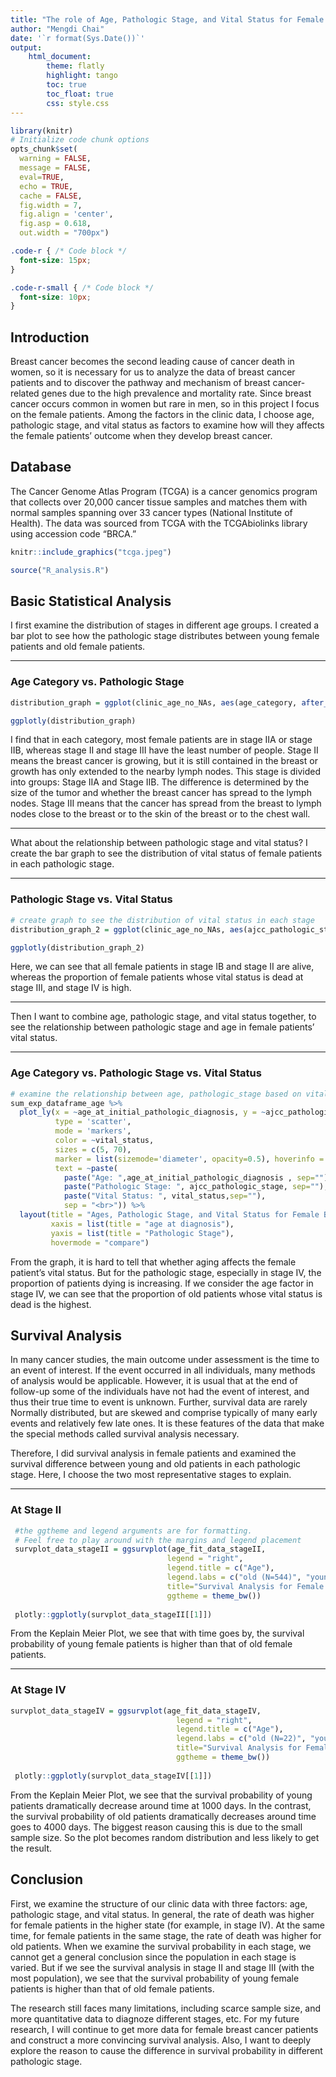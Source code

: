 ```yaml
---
title: "The role of Age, Pathologic Stage, and Vital Status for Female Patients when Developing Breast Cancer"
author: "Mengdi Chai"
date: '`r format(Sys.Date())`'
output: 
    html_document:
        theme: flatly
        highlight: tango
        toc: true
        toc_float: true
        css: style.css
---
```


```r
library(knitr)
# Initialize code chunk options
opts_chunk$set(
  warning = FALSE,
  message = FALSE,
  eval=TRUE,
  echo = TRUE,
  cache = FALSE,
  fig.width = 7, 
  fig.align = 'center',
  fig.asp = 0.618,
  out.width = "700px")
```

```css
.code-r { /* Code block */
  font-size: 15px;
}

.code-r-small { /* Code block */
  font-size: 10px;
}
```

<p></p>
<p></p>

## Introduction

<p> Breast cancer becomes the second leading cause of cancer death in women, so it is necessary for us to analyze the data of breast cancer patients and to discover the pathway and mechanism of breast cancer-related genes due to the high prevalence and mortality rate. Since breast cancer occurs common in women but rare in men, so in this project I focus on the female patients. Among the factors in the clinic data, I choose age, pathologic stage, and vital status as factors to examine how will they affects the female patients' outcome when they develop breast cancer.  </p>


## Database  

<p> The Cancer Genome Atlas Program (TCGA) is a cancer genomics program that collects
 over 20,000 cancer tissue samples and matches them with normal samples spanning over 33 cancer types (National Institute of Health). The data was sourced from TCGA with the TCGAbiolinks library using accession code “BRCA.” </p>
 
```r
knitr::include_graphics("tcga.jpeg")
```


```r
source("R_analysis.R")
```

## Basic Statistical Analysis 

<p> I first examine the distribution of stages in different age groups. I created a bar plot to see how the pathologic stage distributes between young female patients and old female patients. </p>

<hr>

### Age Category vs. Pathologic Stage 

```r
distribution_graph = ggplot(clinic_age_no_NAs, aes(age_category, after_stat(count))) + geom_bar(aes(fill =ajcc_pathologic_stage ), position = "dodge") + scale_fill_viridis_d() + labs(title="Distribution of pathologic stages in each age category", x = "age category", y= "count") + mynamestheme

ggplotly(distribution_graph)
```

<p> I find that in each category, most female patients are in stage IIA or stage IIB, whereas stage II and stage III have the least number of people. Stage II means the breast cancer is growing, but it is still contained in the breast or growth has only extended to the nearby lymph nodes. This stage is divided into groups: Stage IIA and Stage IIB. The difference is determined by the size of the tumor and whether the breast cancer has spread to the lymph nodes. Stage III means that the cancer has spread from the breast to lymph nodes close to the breast or to the skin of the breast or to the chest wall. </p> 

<hr>

<p> What about the relationship between pathologic stage and vital status? I create the bar graph to see the distribution of vital status of female patients in each pathologic stage. </p> 

<hr>

### Pathologic Stage vs. Vital Status

```r
# create graph to see the distribution of vital status in each stage
distribution_graph_2 = ggplot(clinic_age_no_NAs, aes(ajcc_pathologic_stage, after_stat(count), fill = vital_status)) + geom_bar(position="fill", stat="count") + theme(axis.text.x = element_text(angle = 90, vjust = 0.5,hjust = 0.5)) + labs(title="Distribution of vital status in each pathologic stage", x = "pathologic stage", y= "percentage") + mynamestheme

ggplotly(distribution_graph_2)
```

<p> Here, we can see that all female patients in stage IB and stage II are alive, whereas the proportion of female patients whose vital status is dead at stage III, and stage IV is high. </p> 

<hr>

<p> Then I want to combine age, pathologic stage, and vital status together, to see the relationship between pathologic stage and age in female patients' vital status. </p>  
<hr>

### Age Category vs. Pathologic Stage vs. Vital Status

```r
# examine the relationship between age, pathologic_stage based on vital_status
sum_exp_dataframe_age %>%
  plot_ly(x = ~age_at_initial_pathologic_diagnosis, y = ~ajcc_pathologic_stage, 
          type = 'scatter',
          mode = 'markers',
          color = ~vital_status,
          sizes = c(5, 70),
          marker = list(sizemode='diameter', opacity=0.5), hoverinfo = 'text',
          text = ~paste( 
            paste("Age: ",age_at_initial_pathologic_diagnosis , sep="") ,
            paste("Pathologic Stage: ", ajcc_pathologic_stage, sep=""),
            paste("Vital Status: ", vital_status,sep=""),
            sep = "<br>")) %>%
  layout(title = "Ages, Pathologic Stage, and Vital Status for Female Breast Cancer Patients",
         xaxis = list(title = "age at diagnosis"), 
         yaxis = list(title = "Pathologic Stage"),
         hovermode = "compare")
```
<p> From the graph, it is hard to tell that whether aging affects the female patient's vital status. But for the pathologic stage, especially in stage IV, the proportion of patients dying is increasing. If we consider the age factor in stage IV, we can see that the proportion of old patients whose vital status is dead is the highest. </p>
  

## Survival Analysis 

<p> In many cancer studies, the main outcome under assessment is the time to an event of interest. If the event occurred in all individuals, many methods of analysis would be applicable. However, it is usual that at the end of follow-up some of the individuals have not had the event of interest, and thus their true time to event is unknown. Further, survival data are rarely Normally distributed, but are skewed and comprise typically of many early events and relatively few late ones. It is these features of the data that make the special methods called survival analysis necessary. </p>

<p> Therefore, I did survival analysis in female patients and examined the survival difference between young and old patients in each pathologic stage. Here, I choose the two most representative stages to explain. </p>

<hr>


### At Stage II 

```r
 #the ggtheme and legend arguments are for formatting. 
 # Feel free to play around with the margins and legend placement
 survplot_data_stageII = ggsurvplot(age_fit_data_stageII, 
                                   legend = "right",
                                   legend.title = c("Age"),
                                   legend.labs = c("old (N=544)", "young (N=758)"),
                                   title="Survival Analysis for Female Patients at Stage II (N=1302)",
                                   ggtheme = theme_bw()) 
 
 plotly::ggplotly(survplot_data_stageII[[1]])
```

<p> From the Keplain Meier Plot, we see that with time goes by, the survival probability of young female patients is higher than that of old female patients.</p> 

<hr>

### At Stage IV

```r
survplot_data_stageIV = ggsurvplot(age_fit_data_stageIV, 
                                     legend = "right",
                                     legend.title = c("Age"),
                                     legend.labs = c("old (N=22)", "young (N=18)"),
                                     title="Survival Analysis for Female Patients at Stage IV (N=40)",
                                     ggtheme = theme_bw()) 
 
 plotly::ggplotly(survplot_data_stageIV[[1]])
```

<p> From the Keplain Meier Plot, we see that the survival probability of young patients dramatically decrease around time at 1000 days. In the contrast, the survival probability of old patients dramatically decreases around time goes to 4000 days. The biggest reason causing this is due to the small sample size. So the plot becomes random distribution and less likely to get the result. </p> 

## Conclusion

<p> First, we examine the structure of our clinic data with three factors: age, pathologic stage, and vital status. In general, the rate of death was higher for female patients in the higher state (for example, in stage IV). At the same time, for female patients in the same stage, the rate of death was higher for old patients. When we examine the survival probability in each stage, we cannot get a general conclusion since the population in each stage is varied. But if we see the survival analysis in stage II and stage III (with the most population), we see that the survival probability of young female patients is higher than that of old female patients. </p>

<p> The research still faces many limitations, including scarce sample size, and more quantitative data to diagnoze different stages, etc. For my future research, I will continue to get more data for female breast cancer patients and construct a more convincing survival analysis. Also, I want to deeply explore the reason to cause the difference in survival probability in different pathologic stage. </p> 

